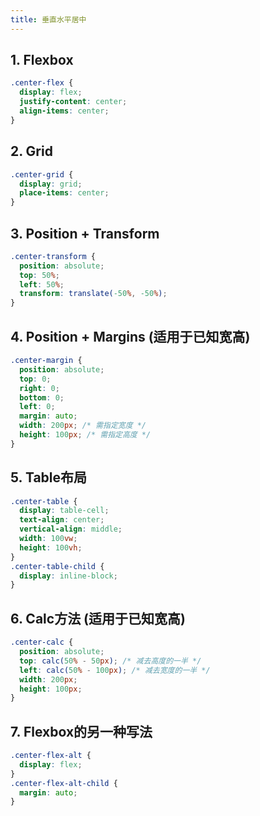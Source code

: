 ```yaml
---
title: 垂直水平居中
---
```



## 1. Flexbox

``` css
.center-flex {
  display: flex;
  justify-content: center;
  align-items: center;
}
```
## 2. Grid
``` css
.center-grid {
  display: grid;
  place-items: center;
}
```

## 3. Position + Transform 
``` css
.center-transform {
  position: absolute;
  top: 50%;
  left: 50%;
  transform: translate(-50%, -50%);
}
```

## 4. Position + Margins (适用于已知宽高)
``` css
.center-margin {
  position: absolute;
  top: 0;
  right: 0;
  bottom: 0;
  left: 0;
  margin: auto;
  width: 200px; /* 需指定宽度 */
  height: 100px; /* 需指定高度 */
}
```

## 5. Table布局
``` css
.center-table {
  display: table-cell;
  text-align: center;
  vertical-align: middle;
  width: 100vw;
  height: 100vh;
}
.center-table-child {
  display: inline-block;
}
```

## 6. Calc方法 (适用于已知宽高)
``` css
.center-calc {
  position: absolute;
  top: calc(50% - 50px); /* 减去高度的一半 */
  left: calc(50% - 100px); /* 减去宽度的一半 */
  width: 200px;
  height: 100px;
}
```

## 7. Flexbox的另一种写法
``` css
.center-flex-alt {
  display: flex;
}
.center-flex-alt-child {
  margin: auto;
}
```
